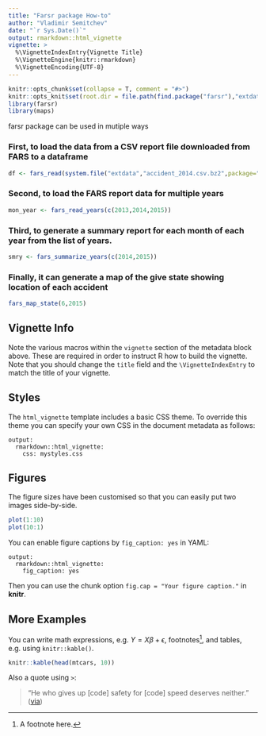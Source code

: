 ```yaml
---
title: "Farsr package How-to"
author: "Vladimir Semitchev"
date: "`r Sys.Date()`"
output: rmarkdown::html_vignette
vignette: >
  %\VignetteIndexEntry{Vignette Title}
  %\VignetteEngine{knitr::rmarkdown}
  %\VignetteEncoding{UTF-8}
---
```


```r
knitr::opts_chunk$set(collapse = T, comment = "#>")
knitr::opts_knit$set(root.dir = file.path(find.package("farsr"),"extdata"))
library(farsr)
library(maps)
```
farsr package can be used in mutiple ways

### First, to load the data from a CSV report file downloaded from FARS to a dataframe

```r
df <- fars_read(system.file("extdata","accident_2014.csv.bz2",package="farsr"))
```

### Second, to load the FARS report data for multiple years


```r
mon_year <- fars_read_years(c(2013,2014,2015))
```

### Third, to generate a summary report for each month of each year from the list of years.

```r
smry <- fars_summarize_years(c(2014,2015))
```

### Finally, it can generate a map of the give state showing location of each accident

```r
fars_map_state(6,2015)
```

## Vignette Info

Note the various macros within the `vignette` section of the metadata block above. These are required in order to instruct R how to build the vignette. Note that you should change the `title` field and the `\VignetteIndexEntry` to match the title of your vignette.

## Styles

The `html_vignette` template includes a basic CSS theme. To override this theme you can specify your own CSS in the document metadata as follows:

    output: 
      rmarkdown::html_vignette:
        css: mystyles.css

## Figures

The figure sizes have been customised so that you can easily put two images side-by-side. 

```r
plot(1:10)
plot(10:1)
```

You can enable figure captions by `fig_caption: yes` in YAML:

    output:
      rmarkdown::html_vignette:
        fig_caption: yes

Then you can use the chunk option `fig.cap = "Your figure caption."` in **knitr**.

## More Examples

You can write math expressions, e.g. $Y = X\beta + \epsilon$, footnotes^[A footnote here.], and tables, e.g. using `knitr::kable()`.

```r
knitr::kable(head(mtcars, 10))
```

Also a quote using `>`:

> "He who gives up [code] safety for [code] speed deserves neither."
([via](https://twitter.com/hadleywickham/status/504368538874703872))
